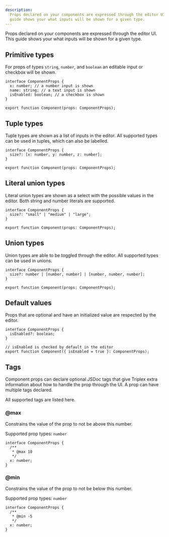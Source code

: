 ```yaml
---
description:
  Props declared on your components are expressed through the editor UI. This
  guide shows your what inputs will be shown for a given type.
---
```


Props declared on your components are expressed through the editor UI. This
guide shows your what inputs will be shown for a given type.

## Primitive types

For props of types `string`, `number`, and `boolean` an editable input or
checkbox will be shown.

```tsx
interface ComponentProps {
  x: number; // a number input is shown
  name: string; // a text input is shown
  isEnabled: boolean; // a checkbox is shown
}

export function Component(props: ComponentProps);
```

## Tuple types

Tuple types are shown as a list of inputs in the editor. All supported types can
be used in tuples, which can also be labelled.

```tsx
interface ComponentProps {
  size?: [x: number, y: number, z: number];
}

export function Component(props: ComponentProps);
```

## Literal union types

Literal union types are shown as a select with the possible values in the
editor. Both string and number literals are supported.

```tsx
interface ComponentProps {
  size?: "small" | "medium" | "large";
}

export function Component(props: ComponentProps);
```

## Union types

Union types are able to be toggled through the editor. All supported types can
be used in unions.

```tsx
interface ComponentProps {
  size?: number | [number, number] | [number, number, number];
}

export function Component(props: ComponentProps);
```

## Default values

Props that are optional and have an initialized value are respected by the
editor.

```tsx
interface ComponentProps {
  isEnabled?: boolean;
}

// isEnabled is checked by default in the editor
export function Component({ isEnabled = true }: ComponentProps);
```

## Tags

Component props can declare optional JSDoc tags that give Triplex extra
information about how to handle the prop through the UI. A prop can have
multiple tags declared.

All supported tags are listed here.

### @max

Constrains the value of the prop to not be above this number.

Supported prop types: `number`

```tsx
interface ComponentProps {
  /**
   * @max 10
   */
  x: number;
}
```

### @min

Constrains the value of the prop to not be below this number.

Supported prop types: `number`

```tsx
interface ComponentProps {
  /**
   * @min -5
   */
  x: number;
}
```
